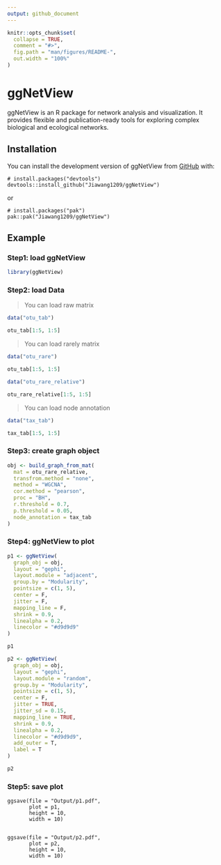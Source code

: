 ```yaml
---
output: github_document
---
```


<!-- README.md is generated from README.Rmd. Please edit that file -->

```r
knitr::opts_chunk$set(
  collapse = TRUE,
  comment = "#>",
  fig.path = "man/figures/README-",
  out.width = "100%"
)
```

# ggNetView

<!-- badges: start -->
<!-- badges: end -->

ggNetView is an R package for network analysis and visualization. It provides flexible and publication-ready tools for exploring complex biological and ecological networks.

## Installation

You can install the development version of ggNetView from [GitHub](https://github.com/) with:

```
# install.packages("devtools")
devtools::install_github("Jiawang1209/ggNetView")
```

or

```
# install.packages("pak")
pak::pak("Jiawang1209/ggNetView")
```

## Example

### Step1: load ggNetView

```r
library(ggNetView)
```

### Step2: load Data

> You can load raw matrix

```r
data("otu_tab")

otu_tab[1:5, 1:5]
```


> You can load rarely matrix

```r
data("otu_rare")

otu_tab[1:5, 1:5]
```

> 

```r
data("otu_rare_relative")

otu_rare_relative[1:5, 1:5]

```

> You can load node annotation 

```r
data("tax_tab")

tax_tab[1:5, 1:5]
```


### Step3: create graph object

```r
obj <- build_graph_from_mat(
  mat = otu_rare_relative,
  transfrom.method = "none",
  method = "WGCNA",
  cor.method = "pearson",
  proc = "BH",
  r.threshold = 0.7,
  p.threshold = 0.05,
  node_annotation = tax_tab
)
```


### Step4: ggNetView to plot

```r
p1 <- ggNetView(
  graph_obj = obj,
  layout = "gephi",
  layout.module = "adjacent",
  group.by = "Modularity",
  pointsize = c(1, 5),
  center = F,
  jitter = F,
  mapping_line = F,
  shrink = 0.9,
  linealpha = 0.2,
  linecolor = "#d9d9d9"
) 

p1
```



```r
p2 <- ggNetView(
  graph_obj = obj,
  layout = "gephi",
  layout.module = "random",
  group.by = "Modularity",
  pointsize = c(1, 5),
  center = F,
  jitter = TRUE,
  jitter_sd = 0.15,
  mapping_line = TRUE,
  shrink = 0.9,
  linealpha = 0.2,
  linecolor = "#d9d9d9",
  add_outer = T,
  label = T
) 

p2
```


### Step5: save plot

```
ggsave(file = "Output/p1.pdf",
       plot = p1,
       height = 10,
       width = 10)


ggsave(file = "Output/p2.pdf",
       plot = p2,
       height = 10,
       width = 10)
```

